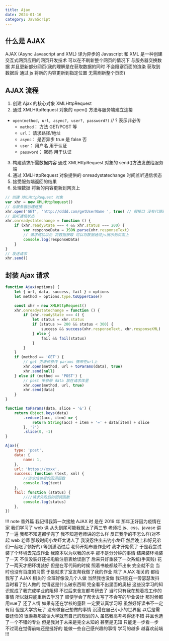 ```yaml
---
title: Ajax
date: 2024-01-16
category: JavaScript
---
```


## 什么是 AJAX

AJAX (Async Javascript and XML) 译为异步的 Javascript 和 XML 是一种创建交互式网页应用的网页开发技术 可以在不刷新整个网页的情况下 与服务器交换数据 并且更新部分网页(我的理解是在获取数据的同时 不会阻塞页面的渲染 获取到数据后 通过 js 将新的内容更新到指定位置 无需刷新整个页面)

## AJAX 流程

1. 创建 Ajax 的核心对象 XMLHttpRequest
2. 通过 XMLHttpRequest 对象的 open() 方法与服务端建立连接

-   `open(method, url, async?, user?, password?)` // ? 表示非必传
    -   `method`： 方法 GET/POST 等
    -   `url`： 请求路径/地址
    -   `async`： 是否异步 true 是 false 否
    -   `user`： 用户名 用于认证
    -   `password`： 密码 用于认证

3. 构建请求所需数据内容 通过 XMLHttpRequest 对象的 send()方法发送给服务端
4. 通过 XMLHttpRequest 对象提供的 onreadystatechange 时间监听通信状态
5. 接受服务端返回的结果
6. 处理数据 将新的内容更新到网页上

```js
// 创建 XMLHttpRequest 对象
var xhr = new XMLHttpRequest()
// 与服务器创建连接
xhr.open('GET', 'http://dddd.com/getUserName ', true) // 假接口 没有代理直接调用会跨域
// 监听通信状态
xhr.onreadystatechange = function () {
	if (xhr.readyState === 4 && xhr.status === 200) {
		var responseData = JSON.parse(xhr.responseText)
		// 请求成功以后 将数据获取 可以将数据通过js展示到页面上
		console.log(responseData)
	}
}
// 发送请求
xhr.send()
```

## 封装 Ajax 请求

```js
function Ajax(options) {
	let { url, data, success, fail } = options
	let method = options.type.toUpperCase()

	const xhr = new XMLHttpRequest()
	xhr.onreadystatechange = function () {
		if (xhr.readyState === 4) {
			let status = xhr.status
			if (status >= 200 && status < 300) {
				success && success(xhr.responseText, xhr.responseXML)
			} else {
				fail && fail(status)
			}
		}
	}
	if (method == 'GET') {
		// get 方法传参传 params 携带在url上
		xhr.open(method, url + toParams(data), true)
		xhr.send(null)
	} else if (method == 'POST') {
		// post 传参带 data 放在请求体里
		xhr.open(method, url, true)
		xhr.send(data)
	}
}

function toParams(data, slice = '&') {
	return Object.keys(data)
		.reduce((acc, item) => {
			return String(acc) + item + '=' + data[item] + slice
		}, '?')
		.slice(0, -1)
}

Ajax({
	type: 'post',
	data: {
		name: 1,
	},
	url: 'https://xxxx',
	success: function (text, xml) {
		//请求成功后的回调函数
		console.log(text)
	},
	fail: function (status) {
		////请求失败后的回调函数
		console.log(status)
	},
})
```

!!! note 番外篇
我记得我第一次接触 AJAX 时 是在 2019 年 那年正好因为疫情在家 我们学习了 web 课 从头到尾可能我就上了两三节 老师把 js、css、javase 讲了一遍 我都不知道都学完了 我不知道老师讲的怎么样 反正我学的不怎么样(对不起 web 老师 那段时间小龙虾太诱人了 我没忍住出去钓小龙虾 然后晚上和好兄弟们一起吃了顿好的) 等到潇洒过后 老师开始布置作业时 我才开始慌了 于是我尝试装了个环境去完成作业 我原本以为以我的水平 那不是分分钟的事情 结果装环境装了一天 不仅没装好还把电脑注册表给误删了 后来只好重装了一次系统(手真贱) 花了一两天才把环境装好 但是在写代码的时候 照着书敲都敲不出来 完全就不会 当时也没有百度的习惯 于是就求了室友帮我做了我的作业 除了 AJAX 相关的 都给我写了 AJAX 相关的 全班好像没几个人做 当然我也没做 我只能在一旁瑟瑟发抖 当时看了别人做的 觉得这是什么破东西啊 完全看不出里面的奥秘 这些没学习的知识就成了我完成学业的阻碍 不过后来舍友都考研去了 当时只有我在想着找工作的事情 所以就只能重新去学习了 顺便学会了帮舍友写了不会写的毕业设计 那时候都用vue了 还了人情 如果有还在学校的童鞋 一定要认真学习呀 虽然好好读书不一定有用 但是大学贪玩了 没有做自己想做的事情 沉浸在自己小小的世界里 以后是需要还债的 很羡慕那些读大学就有自己的规划的人 虽然我高考考得还不错 并且也选了一个不错的专业 但是我对于未来是完全未知的 甚至是无知 只能走一步看一步 不过现在觉得前端还是挺好的 能做一些自己感兴趣的事情 学习的越多 越喜欢前端
!!!
